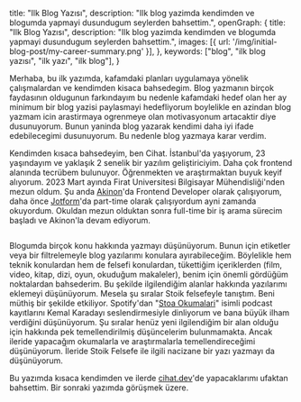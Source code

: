   title: "Ilk Blog Yazısı",
  description: "Ilk blog yazimda kendimden ve blogumda yapmayi dusundugum seylerden bahsettim.",
  openGraph: {
    title: "Ilk Blog Yazısı",
    description: "Ilk blog yazimda kendimden ve blogumda yapmayi dusundugum seylerden bahsettim.",
    images: [{ url: '/img/initial-blog-post/my-career-summary.png' }],
  },
  keywords: ["blog", "ilk blog yazısı", "ilk yazı", "ilk blog"],
}


Merhaba, bu ilk yazımda, kafamdaki planları uygulamaya yönelik çalışmalardan ve kendimden kisaca bahsedegim.
Blog yazmanın birçok faydasının oldugunun farkındayım bu nedenle kafamdaki hedef olan her ay minimum bir blog yazisi paylasmayi hedefliyorum boylelikle en azindan blog yazmam icin arastirmaya ogrenmeye olan motivasyonum artacaktir diye dusunuyorum. Bunun yaninda blog yazarak kendimi daha iyi ifade edebilecegimi dusunuyorum. Bu nedenle blog yazmaya karar verdim. 

Kendimden kısaca bahsedeyim, ben Cihat. İstanbul'da yaşıyorum, 23 yaşındayım ve yaklaşık 2 senelik bir yazılım geliştiriciyim. Daha çok frontend alanında tecrübem bulunuyor. Öğrenmekten ve araştırmaktan buyuk keyif alıyorum. 2023 Mart ayında Firat Universitesi Bilgisayar Mühendisliği'nden mezun oldum. Şu anda [Akinon](https://akinon.com/)'da Frontend Developer olarak çalışıyorum, daha önce [Jotform](https://jotform.com/)'da part-time olarak çalışıyordum ayni zamanda okuyordum. Okuldan mezun olduktan sonra full-time bir iş arama sürecim başladı ve Akinon'la devam ediyorum.

<Image  alt="" src="/img/initial-blog-post/my-career-summary.png" width={1600} height={800}/>

Blogumda birçok konu hakkında yazmayı düşünüyorum. Bunun için etiketler veya bir filtrelemeyle blog yazılarımı konulara ayırabileceğim. Böylelikle hem teknik konulardan hem de felsefi konulardan, tükettiğim içeriklerden (film, video, kitap, dizi, oyun, okuduğum makaleler), benim için önemli gördüğüm noktalardan bahsederim. Bu şekilde ilgilendiğim alanlar hakkında yazılarımı eklemeyi düşünüyorum. Mesela şu sıralar Stoik felsefeyle tanıştım. Beni müthiş bir şekilde etkiliyor. Spotify'dan "[Stoa Okumalari](https://open.spotify.com/show/6UtOGSYMuxiPjO5lQAtOhV?si=94b195c86aa247d2)" isimli podcast kayıtlarını Kemal Karadayı seslendirmesiyle dinliyorum ve bana büyük ilham verdiğini düşünüyorum. Şu sıralar henüz yeni ilgilendiğim bir alan olduğu için hakkında pek temellendirilmiş düşüncelerim bulunmamakta. Ancak ileride yapacağım okumalarla ve araştırmalarla temellendireceğimi düşünüyorum. İleride Stoik Felsefe ile ilgili nacizane bir yazı yazmayı da düşünüyorum.

Bu yazımda kısaca kendimden ve ilerde [cihat.dev](https://cihat.dev/)'de yapacaklarımı ufaktan bahsettim. Bir sonraki yazımda görüşmek üzere.
